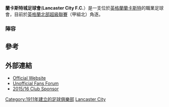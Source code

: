 {{Infobox football club
| clubname = 蘭卡斯特城足球會
| image    = <!-- 檔案不存在 [[File:Lancaster_City_FC.png|160px]] ，可從英文維基百科取得 -->
| fullname = Lancaster City Football Club
| nickname = The Dolly Blues, City
| founded  = {{start date and years ago|1911|df=yes}}
| ground   = [[蘭卡斯特_(蘭開夏郡)|蘭卡斯特]]Giant Axe
| capacity = 3,500 (513 seated)
| manager  = Philip John Brown
| league   = [[英格蘭北部超級聯賽|英格蘭北部超級聯賽]]（甲組北）
| season   = 2015–16
| position = [[英格蘭北部超級聯賽|英格蘭北部超級聯賽]]（甲組北） 6
| pattern_la1=_white_hoops|pattern_b1=_bluehoops|pattern_ra1=_white_hoops|pattern_sh1=_white border
|  leftarm1=0000FF|body1=FFFFFF|rightarm1=0000FF|shorts1=0000FF|socks1=0000FF|
|  pattern_la2=|pattern_b2=|pattern_ra2=
|  leftarm2=ffd815|body2=ffd815|rightarm2=ffd815|shorts2=0000FF|socks2=ffd815
| current   = 2014 15 Lancaster City FC season
}}
 
'''蘭卡斯特城足球會'''('''Lancaster City F.C.'''）是一支位於[[英格蘭|英格蘭]][[蘭卡斯特_(蘭開夏郡)|蘭卡斯特]]的職業足球會，目前於[[英格蘭北部超級聯賽|英格蘭北部超級聯賽]]（甲組北）角逐。

===陣容===
{{Football squad start}}
{{football squad player | nat=England | pos=GK | name=Michael Donlon}}
{{football squad player | nat=England | pos=GK | name=Mike Hale}}
{{football squad player | nat=England | pos=GK | name=Dave Rodgerson}}
{{football squad player | nat=England | pos=DF | name=Jacob Davis}}
{{football squad player | nat=England | pos=DF | name=Jacob Gregory}}
{{football squad player | nat=England | pos=DF | name=Danny Gregson}}
{{football squad player | nat=England | pos=DF | name=Ben Hudson}}
{{football squad player | nat=England | pos=DF | name=Neil Marshall}}
{{football squad player | nat=England | pos=DF | name=Dave McCann}}
{{football squad player | nat=England | pos=DF | name=Ricky Mercer}}
{{football squad player | nat=England | pos=MF | name=Billy Akrigg}}
{{football squad mid}}
{{football squad player | nat=England | pos=MF | name=Craig Carney}}
{{football squad player | nat=England | pos=MF | name=Gavin Clark}}
{{football squad player | nat=England | pos=MF | name=Zach Clark}}
{{football squad player | nat=England | pos=MF | name=Barney Morris}}
{{football squad player | nat=England | pos=MF | name=Daniel Shearwood}}
{{football squad player | nat=England | pos=FW | name=Tommy Watson}}
{{football squad player | nat=England | pos=MF | name=Ryan Winder}}
{{football squad player | nat=England | pos=FW | name=[[Danny_Carlton|Danny Carlton]]}}
{{football squad player | nat=England | pos=FW | name=Terry Cummings}}
{{football squad player | nat=England | pos=FW | name=Tom Kilifin}}
{{football squad player | nat=England | pos=FW | name=Bobby Langford}}
{{football squad end}}

== 參考 ==
{{Reflist}}

== 外部連結 ==
*[https://web.archive.org/web/20190527234200/http://www.lancastercityfc.co.uk/ Official Website]
*[http://dollyblues.forumotion.net/ Unofficial Fans Forum] {{Wayback|url=http://dollyblues.forumotion.net/ |date=20150319110914 }}
*[https://web.archive.org/web/20151228223815/http://www.tiles2paving.co.uk/ 2015/16 Club Sponsor]

[[Category:1911年建立的足球俱樂部|Category:1911年建立的足球俱樂部]]
[[Category:蘭開夏郡足球俱樂部|Lancaster City]]